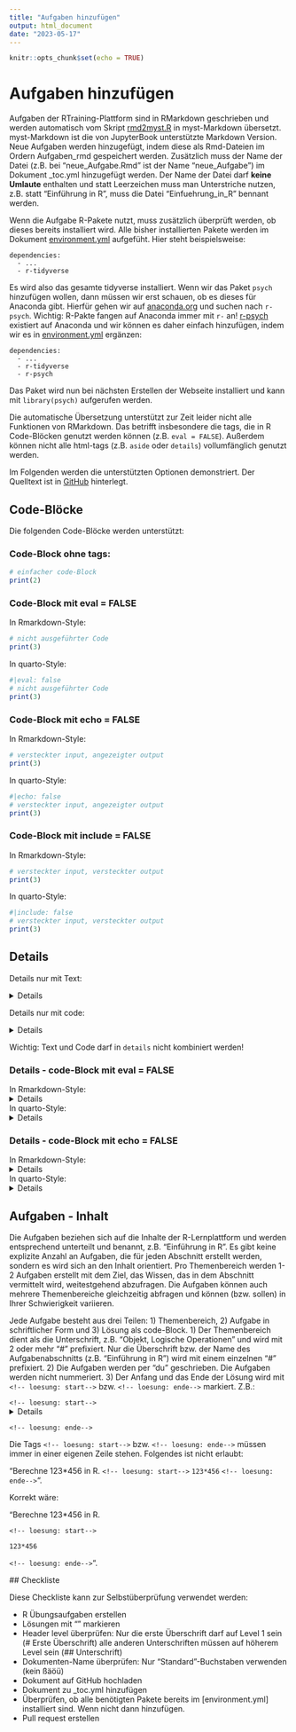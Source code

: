 ```yaml
---
title: "Aufgaben hinzufügen"
output: html_document
date: "2023-05-17"
---
```


```r
knitr::opts_chunk$set(echo = TRUE)
```

# Aufgaben hinzufügen

Aufgaben der RTraining-Plattform sind in RMarkdown geschrieben und werden 
automatisch vom Skript [rmd2myst.R](https://github.com/Methods-Berlin/RTraining/blob/main/rmd2myst.R)
in myst-Markdown übersetzt. myst-Markdown ist die von JupyterBook unterstützte
Markdown Version. Neue Aufgaben werden hinzugefügt, indem diese als Rmd-Dateien
im Ordern Aufgaben_rmd gespeichert werden. Zusätzlich muss der Name der Datei 
(z.B. bei "neue_Aufgabe.Rmd" ist der Name "neue_Aufgabe") im Dokument _toc.yml
hinzugefügt werden. Der Name der Datei darf **keine Umlaute** enthalten und statt Leerzeichen muss man Unterstriche nutzen, z.B. statt "Einführung in R", muss die Datei "Einfuehrung_in_R" bennant werden. 

Wenn die Aufgabe R-Pakete nutzt, muss zusätzlich überprüft werden, ob dieses 
bereits installiert wird. Alle bisher installierten Pakete werden im Dokument
[environment.yml](https://github.com/Methods-Berlin/RTraining/blob/main/environment.yml)
aufgefüht. Hier steht beispielsweise:
```
dependencies:
  - ...
  - r-tidyverse
```
Es wird also das gesamte tidyverse installiert. Wenn wir das Paket `psych` hinzufügen
wollen, dann müssen wir erst schauen, ob es dieses für Anaconda gibt. Hierfür 
gehen wir auf [anaconda.org](https://anaconda.org/) und suchen nach `r-psych`.
Wichtig: R-Pakte fangen auf Anaconda immer mit `r-` an! [r-psych](https://anaconda.org/search?q=type%3Aconda+r-psych)
existiert auf Anaconda und wir können es daher einfach hinzufügen, indem
wir es in [environment.yml](https://github.com/Methods-Berlin/RTraining/blob/main/environment.yml) 
ergänzen:
```
dependencies:
  - ...
  - r-tidyverse
  - r-psych
```
Das Paket wird nun bei nächsten Erstellen der Webseite installiert und kann mit 
`library(psych)` aufgerufen werden.

Die automatische Übersetzung unterstützt zur Zeit leider nicht alle Funktionen
von RMarkdown. Das betrifft insbesondere die tags, die in R Code-Blöcken genutzt
werden können (z.B. `eval = FALSE`). Außerdem können nicht alle html-tags (z.B.
`aside` oder `details`) vollumfänglich genutzt werden.

Im Folgenden werden die unterstützten Optionen demonstriert. Der Quelltext
ist in [GitHub](https://github.com/Methods-Berlin/RTraining/tree/main/Aufgaben_rmd/Aufgaben_hinzufuegen.Rmd)
hinterlegt.

## Code-Blöcke

Die folgenden Code-Blöcke werden unterstützt:

### Code-Block ohne tags:

```r
# einfacher code-Block
print(2)
```

### Code-Block mit eval = FALSE

In Rmarkdown-Style:
```r
# nicht ausgeführter Code
print(3)
```

In quarto-Style:
```r
#|eval: false
# nicht ausgeführter Code
print(3)
```

### Code-Block mit echo = FALSE

In Rmarkdown-Style:
```r
# versteckter input, angezeigter output
print(3)
```

In quarto-Style:
```r
#|echo: false
# versteckter input, angezeigter output
print(3)
```

### Code-Block mit include = FALSE

In Rmarkdown-Style:
```r
# versteckter input, versteckter output
print(3)
```

In quarto-Style:
```r
#|include: false
# versteckter input, versteckter output
print(3)
```

## Details

Details nur mit Text:

<details>
Details mit Text
</details>

Details nur mit code:

<details>
```r
# details mit code-Block
print(2)
```
</details>

Wichtig: Text und Code darf in `details` nicht kombiniert werden!

### Details - code-Block mit eval = FALSE

In Rmarkdown-Style:
<details>
```r
# nicht ausgeführter Code
print(3)
```
</details>

In quarto-Style:
<details>
```r
#|eval: false
print(3)
```
</details>

### Details - code-Block mit echo = FALSE

In Rmarkdown-Style:
<details>
```r
# nicht ausgeführter Code
print(3)
```
</details>

In quarto-Style:
<details>
```r
#|echo: false
# nicht ausgeführter Code
print(3)
```
</details>


## Aufgaben - Inhalt 

Die Aufgaben beziehen sich auf die Inhalte der R-Lernplattform und werden entsprechend unterteilt und 
benannt, z.B. "Einführung in R". Es gibt keine explizite Anzahl an Aufgaben, die für jeden Abschnitt erstellt werden, sondern 
es wird sich an den Inhalt orientiert. Pro Themenbereich werden 1-2 Aufgaben erstellt mit dem Ziel, das Wissen, das in dem 
Abschnitt vermittelt wird, weitestgehend abzufragen. Die Aufgaben können auch mehrere Themenbereiche gleichzeitig abfragen 
und können (bzw. sollen) in Ihrer Schwierigkeit variieren. 

Jede Aufgabe besteht aus drei Teilen: 1) Themenbereich, 2) Aufgabe in schriftlicher Form und 3) Lösung als code-Block. 
1) Der Themenbereich dient als die Unterschrift, z.B. "Objekt, Logische Operationen" und wird mit 2 oder mehr "#" prefixiert.
 Nur die Überschrift bzw. der Name des Aufgabenabschnitts (z.B. "Einführung in R") wird mit einem einzelnen "#" prefixiert. 
2) Die Aufgaben werden per "du" geschrieben. Die Aufgaben werden nicht nummeriert. 
3) Der Anfang und das Ende der Lösung wird mit `<!-- loesung: start-->` bzw. `<!-- loesung: ende-->` markiert. Z.B.:  

`<!-- loesung: start-->`
<details>
```r
x <- 5000
y <- 8^4
y <= x
```
</details>
`<!-- loesung: ende-->`

Die Tags `<!-- loesung: start-->` bzw. `<!-- loesung: ende-->` müssen immer in einer eigenen Zeile stehen. Folgendes
ist nicht erlaubt: 

"Berechne 123*456 in R. `<!-- loesung: start-->` `123*456` `<!-- loesung: ende-->`".

Korrekt wäre:

"Berechne 123*456 in R. 
  
`<!-- loesung: start-->`

`123*456`

`<!-- loesung: ende-->`".

 
 ## Checkliste 
  
 Diese Checkliste kann zur Selbstüberprüfung verwendet werden: 
  
 - R Übungsaufgaben erstellen
 - Lösungen mit "<!-- loesung: start> Meine Lösung steht hier <!-- loesung: ende-->" markieren
 - Header level überprüfen: Nur die erste Überschrift darf auf Level 1 sein (# Erste Überschrift) alle anderen
   Unterschriften müssen auf höherem Level sein (## Unterschrift) 
 - Dokumenten-Name überprüfen: Nur "Standard"-Buchstaben verwenden (kein ßäöü)
 - Dokument auf GitHub hochladen
 - Dokument zu _toc.yml hinzufügen
 - Überprüfen, ob alle benötigten Pakete bereits im [environment.yml] installiert sind. Wenn nicht dann hinzufügen. 
 - Pull request erstellen

  
 
  
